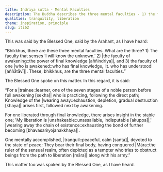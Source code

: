 ```yaml
---
title: Indriya sutta - Mental Faculties
description: The Buddha describes the three mental faculties - 1) the faculty that senses ‘I will know the unknown,’ 2) the faculty of awakening, and 3) the faculty of one who is awakened.
qualities: tranquility, liberation
theme: inspiration, principle
slug: iti62
---
```


This was said by the Blessed One, said by the Arahant, as I have heard:

“Bhikkhus, there are these three mental faculties. What are the three? 1) The faculty that senses ‘I will know the unknown,’ 2) |the faculty of awakening::the power of final knowledge [aññindriya]|, and 3) the faculty of one |who is awakened::who has final knowledge, lit. who has understood [aññātāvī]|. These, bhikkhus, are the three mental faculties.”

The Blessed One spoke on this matter. In this regard, it is said:

“For a |trainee::learner, one of the seven stages of a noble person before full awakening [sekha]| who is practicing,
following the direct path;
Knowledge of the |wearing away::exhaustion, depletion, gradual destruction [khaya]| arises first,
followed next by awakening.

For one liberated through final knowledge,
there arises insight in the stable one;
'My liberation is |unshakeable::unassailable, indisputable [akuppa]|,'
|wearing away the chain of existence::exhausting the bond of further becoming [bhavasaṁyojanakkhaya]|.

One mentally accomplished,
|tranquil::peaceful, calm [santa]|, devoted to the state of peace;
They bear their final body,
having conquered |Māra::the ruler of the sensual realm, often depicted as a tempter who tries to obstruct beings from the path to liberation [māra]| along with his army.”

This matter too was spoken by the Blessed One, as I have heard.